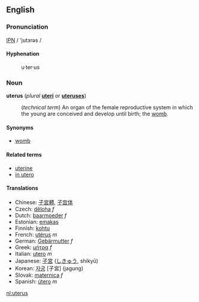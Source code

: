 ==English==

===Pronunciation===
[[wiktionary:Pronunciation_key|IPN]] / 'jutɜrəs /

====Hyphenation====
: u&middot;ter&middot;us

===Noun===
'''uterus''' (''plural'' '''[[uteri]]''' or '''[[uteruses]]''')
: (''technical term'') An organ of the female reproductive system in which the young are conceived and develop until birth; the [[womb]].

====Synonyms====
*[[womb]]

====Related terms====
*[[uterine]]
*[[in utero]]

====Translations====
*Chinese: [[子宮體]], [[子宫体]]
*Czech: [[děloha]]  ''f''
*Dutch: [[baarmoeder]] ''f''
*Estonian: [[emakas]]
*Finnish: [[kohtu]]
*French: [[utérus]] ''m''
*German: [[Gebärmutter]] ''f''
*Greek: [[μήτρα]] ''f''
*Italian: [[utero]] ''m''
*Japanese: [[子宮]] ([[しきゅう]], shikyū)
*Korean: [[자궁]] [子宮] (jagung)
*Slovak: [[maternica]]  ''f''
*Spanish: [[útero]] ''m''

[[nl:uterus]]